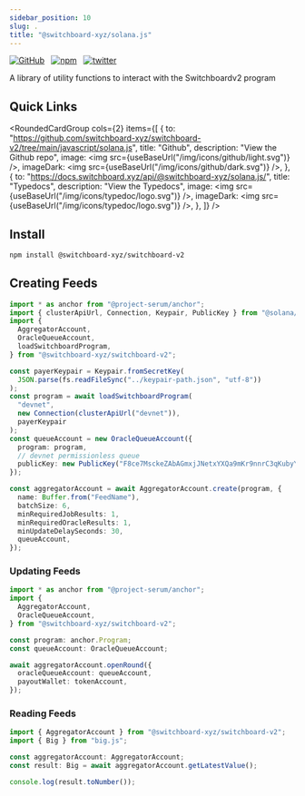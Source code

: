 ```yaml
---
sidebar_position: 10
slug: .
title: "@switchboard-xyz/solana.js"
---
```


[![GitHub](https://img.shields.io/badge/--181717?logo=github&logoColor=ffffff)](https://github.com/switchboard-xyz/switchboard-v2/tree/main/libraries/ts)&nbsp;&nbsp;
[![npm](https://img.shields.io/npm/v/@switchboard-xyz/switchboard-v2)](https://www.npmjs.com/package/@switchboard-xyz/switchboard-v2)&nbsp;&nbsp;
[![twitter](https://badgen.net/twitter/follow/switchboardxyz)](https://twitter.com/switchboardxyz)&nbsp;&nbsp;

A library of utility functions to interact with the Switchboardv2 program

## Quick Links


<RoundedCardGroup
  cols={2}
  items={[
    {
      to: "https://github.com/switchboard-xyz/switchboard-v2/tree/main/javascript/solana.js",
      title: "Github",
      description: "View the Github repo",
      image: <img src={useBaseUrl("/img/icons/github/light.svg")} />,
      imageDark: <img src={useBaseUrl("/img/icons/github/dark.svg")} />,
    },
    {
      to: "https://docs.switchboard.xyz/api/@switchboard-xyz/solana.js/",
      title: "Typedocs",
      description: "View the Typedocs",
      image: <img src={useBaseUrl("/img/icons/typedoc/logo.svg")} />,
      imageDark: <img src={useBaseUrl("/img/icons/typedoc/logo.svg")} />,
    },
  ]}
/>

## Install

```bash npm2yarn
npm install @switchboard-xyz/switchboard-v2
```

## Creating Feeds

```ts
import * as anchor from "@project-serum/anchor";
import { clusterApiUrl, Connection, Keypair, PublicKey } from "@solana/web3.js";
import {
  AggregatorAccount,
  OracleQueueAccount,
  loadSwitchboardProgram,
} from "@switchboard-xyz/switchboard-v2";

const payerKeypair = Keypair.fromSecretKey(
  JSON.parse(fs.readFileSync("../keypair-path.json", "utf-8"))
);
const program = await loadSwitchboardProgram(
  "devnet",
  new Connection(clusterApiUrl("devnet")),
  payerKeypair
);
const queueAccount = new OracleQueueAccount({
  program: program,
  // devnet permissionless queue
  publicKey: new PublicKey("F8ce7MsckeZAbAGmxjJNetxYXQa9mKr9nnrC3qKubyYy"),
});

const aggregatorAccount = await AggregatorAccount.create(program, {
  name: Buffer.from("FeedName"),
  batchSize: 6,
  minRequiredJobResults: 1,
  minRequiredOracleResults: 1,
  minUpdateDelaySeconds: 30,
  queueAccount,
});
```

### Updating Feeds

```ts
import * as anchor from "@project-serum/anchor";
import {
  AggregatorAccount,
  OracleQueueAccount,
} from "@switchboard-xyz/switchboard-v2";

const program: anchor.Program;
const queueAccount: OracleQueueAccount;

await aggregatorAccount.openRound({
  oracleQueueAccount: queueAccount,
  payoutWallet: tokenAccount,
});
```

### Reading Feeds

```ts
import { AggregatorAccount } from "@switchboard-xyz/switchboard-v2";
import { Big } from "big.js";

const aggregatorAccount: AggregatorAccount;
const result: Big = await aggregatorAccount.getLatestValue();

console.log(result.toNumber());
```
